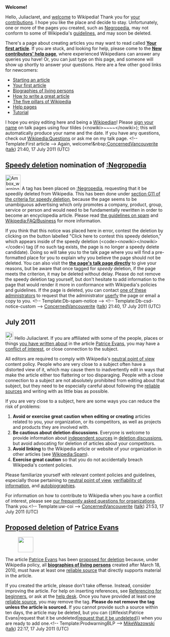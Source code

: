 <article id="32447016" title=User talk:Juliaclaret>
	<talkpage id="32447016" title="User talk:Juliaclaret">


'''Welcome!'''

Hello, Juliaclaret, and [[Wikipedia:Welcome, newcomers|welcome]] to Wikipedia! Thank you for [[Special:Contributions/Juliaclaret|your contributions]]. I hope you like the place and decide to stay. Unfortunately, one or more of the pages you created, such as [[Negropedia]], may not conform to some of Wikipedia's [[Wikipedia:List of policies|guidelines]], and may soon be deleted. 

There's a page about creating articles you may want to read called '''[[Wikipedia:Your first article|Your first article]]'''. If you are stuck, and looking for help, please come to the '''[[Wikipedia:New contributors' help page|New contributors' help page]]''', where experienced Wikipedians can answer any queries you have! Or, you can just type '''{{t|helpme}}''' on this page, and someone will show up shortly to answer your questions. Here are a few other good links for newcomers:
* [[Wikipedia:Starting an article|Starting an article]]
* [[Wikipedia:Your first article|Your first article]]
* [[Wikipedia:Biographies of living persons|Biographies of living persons]]
* [[Wikipedia:How to write a great article|How to write a great article]]
* [[Wikipedia:Five pillars|The five pillars of Wikipedia]]
* [[Help:Contents|Help pages]]
* [[Wikipedia:Tutorial|Tutorial]]
I hope you enjoy editing here and being a [[Wikipedia:Wikipedians|Wikipedian]]! Please [[Wikipedia:Signatures|sign your name]] on talk pages using four tildes (&lt;nowiki&gt;~~~~&lt;/nowiki&gt;); this will automatically produce your name and the date. If you have any questions, check out [[Wikipedia:Questions]] or ask me on my talk page. &lt;!-- Template:First article --&gt; Again, welcome!&amp;nbsp;[[User:ConcernedVancouverite|ConcernedVancouverite]] ([[User talk:ConcernedVancouverite|talk]]) 21:40, 17 July 2011 (UTC)

==[[Wikipedia:Criteria for speedy deletion|Speedy deletion]] nomination of [[:Negropedia]]==
[[Image:Ambox warning pn.svg|48px|left|alt=|link=]]
{{Quote box|quote=&lt;p&gt;If this is the first article that you have created, you may want to read [[WP:Your first article|the guide to writing your first article]].&lt;/p&gt;&lt;p&gt;You may want to consider using the [[Wikipedia:Article wizard|Article Wizard]] to help you create articles.&lt;/p&gt;|width=20%|align=right}}
A tag has been placed on [[:Negropedia]], requesting that it be speedily deleted from Wikipedia. This has been done under [[WP:CSD#G11|section G11 of the criteria for speedy deletion]], because the page seems to be unambiguous advertising which only promotes a company, product, group, service or person and would need to be fundamentally rewritten in order to become an encyclopedia article. Please read [[Wikipedia:Spam|the guidelines on spam]] and [[Wikipedia:FAQ/Business]] for more information. 

If you think that this notice was placed here in error, contest the deletion by clicking on the button labelled &quot;Click here to contest this speedy deletion,&quot; which appears inside of the speedy deletion (&lt;code&gt;&lt;nowiki&gt;{{db-...}}&lt;/nowiki&gt;&lt;/code&gt;) tag (if no such tag exists, the page is no longer a speedy delete candidate). Doing so will take you to the talk page where you will find a pre-formatted place for you to explain why you believe the page should not be deleted. You can also visit the '''[[Talk:Negropedia|the page's talk page directly]]''' to give your reasons, but be aware that once tagged for ''speedy'' deletion, if the page meets the criterion, it may be deleted without delay. Please do not remove the speedy deletion tag yourself, but don't hesitate to add information to the page that would render it more in conformance with Wikipedia's policies and guidelines. If the page is deleted, you can contact [[:Category:Wikipedia administrators who will provide copies of deleted articles|one of these administrators]] to request that the administrator [[Wikipedia:Userfication#Userfication_of_deleted_content|userfy]] the page or email a copy to you. &lt;!-- Template:Db-spam-notice --&gt; &lt;!-- Template:Db-csd-notice-custom --&gt; [[User:ConcernedVancouverite|ConcernedVancouverite]] ([[User talk:ConcernedVancouverite|talk]]) 21:40, 17 July 2011 (UTC)

== July 2011 ==
[[File:Information.svg|25px|alt=|link=]] Hello Juliaclaret. If you are affiliated with some of the people, places or things [[Special:Contributions/Juliaclaret|you have written about]] in the article [[Patrice Evans]], you may have a [[Wikipedia:Conflict of interest|conflict of interest]], or close connection to the subject. 

All editors are required to comply with Wikipedia's [[Wikipedia:Neutral point of view|neutral point of view]] content policy.  People who are very close to a subject often have a distorted view of it, which may cause them to inadvertently edit in ways that make the article either too flattering or too disparaging.  People with a close connection to a subject are not absolutely prohibited from editing about that subject, but they need to be especially careful about following the [[Wikipedia:Reliable sources|reliable sources]] and writing with as little bias as possible.  

If you are very close to a subject, here are some ways you can reduce the risk of problems:

#'''Avoid or exercise great caution when editing or creating''' articles related to you, your organization, or its competitors, as well as projects and products they are involved with.
#'''Be cautious about deletion discussions'''.  Everyone is welcome to provide information about [[Wikipedia:Independent sources|independent sources]] in [[Wikipedia:Articles for deletion|deletion discussions]], but avoid advocating for deletion of articles about your competitors.
#'''Avoid linking''' to the Wikipedia article or website of your organization in other articles (see [[Wikipedia:Spam]]).
#'''Exercise great caution''' so that you do not accidentally breach Wikipedia's content policies. 

Please familiarize yourself with relevant content policies and guidelines, especially those pertaining to [[Wikipedia:Neutral point of view|neutral point of view]], [[Wikipedia:Verifiability|verifiability of information]], and [[Wikipedia:Autobiography|autobiographies]].

For information on how to contribute to Wikipedia when you have a conflict of interest, please see [[Wikipedia:FAQ/Organizations|our frequently asked questions for organizations]].  Thank you.[[Category:User talk pages with conflict of interest notices|{{PAGENAME}}]]&lt;!-- Template:uw-coi --&gt; [[User:ConcernedVancouverite|ConcernedVancouverite]] ([[User talk:ConcernedVancouverite|talk]]) 21:53, 17 July 2011 (UTC)
==[[Wikipedia:Proposed deletion|Proposed deletion]] of [[Patrice Evans]]==
[[Image:Ambox warning yellow.svg|left|link=|48px|]]

The article [[Patrice Evans]] has been [[WP:BLPPROD|proposed for deletion]] because, under Wikipedia policy, all '''[[WP:BLP|biographies of living persons]]''' created after March 18, 2010, must have at least one [[WP:V#Sources|reliable source]] that directly supports material in the article. 

If you created the article, please don't take offense. Instead, consider improving the article. For help on inserting references, see [[Wikipedia:Referencing for beginners|Referencing for beginners]], or ask at the [[Wikipedia:Help desk|help desk]]. Once you have provided at least one [[WP:V#Sources|reliable source]], you may remove the {{tl|prod blp}} tag. '''Please do not remove the tag unless the article is sourced.''' If you cannot provide such a source within ten days, the article may be deleted, but you can {{#ifexist:Patrice Evans|request that it be undeleted|[[Wikipedia:Requests for undeletion|request that it be undeleted]]}} when you are ready to add one.&lt;!-- Template:ProdwarningBLP --&gt; [[User:MikeWazowski|MikeWazowski]] ([[User talk:MikeWazowski|talk]]) 22:17, 17 July 2011 (UTC)
	</talkpage>
</article>